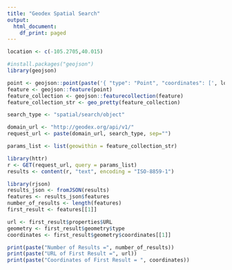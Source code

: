 ```yaml
---
title: "Geodex Spatial Search"
output:
  html_document:
    df_print: paged
---
```


```r
location <- c(-105.2705,40.015)
```

```r
#install.packages("geojson")
library(geojson)

point <- geojson::point(paste('{ "type": "Point", "coordinates": [', location[1], ',' , location[2], '] }'))
feature <- geojson::feature(point)
feature_collection <- geojson::featurecollection(feature)
feature_collection_str <- geo_pretty(feature_collection)
```

```r
search_type <- "spatial/search/object"
```

```r
domain_url <- "http://geodex.org/api/v1/"
request_url <- paste(domain_url, search_type, sep="")
```

```r
params_list <- list(geowithin = feature_collection_str)
```

```r
library(httr)
r <- GET(request_url, query = params_list)
results <- content(r, "text", encoding = "ISO-8859-1")
```

```r
library(rjson)
results_json <- fromJSON(results)
features <- results_json$features
number_of_results <- length(features)
first_result <- features[[1]]

url <- first_result$properties$URL
geometry <- first_result$geometry$type
coordinates <- first_result$geometry$coordinates[[1]]

print(paste("Number of Results =", number_of_results))
print(paste("URL of First Result =", url))
print(paste("Coordinates of First Result = ", coordinates))
```










